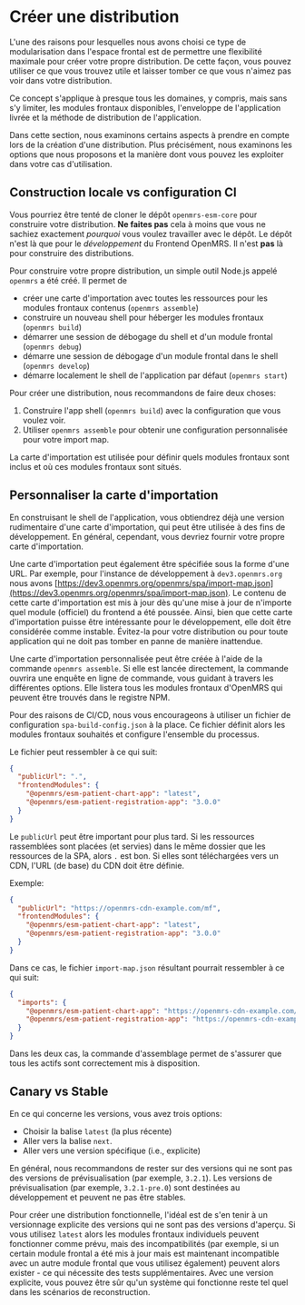 # Créer une distribution

L'une des raisons pour lesquelles nous avons choisi ce type de modularisation dans l'espace frontal est de permettre une flexibilité maximale pour créer votre propre distribution. De cette façon, vous pouvez utiliser ce que vous trouvez utile et laisser tomber ce que vous n'aimez pas voir dans votre distribution.

Ce concept s'applique à presque tous les domaines, y compris, mais sans s'y limiter, les modules frontaux disponibles, l'enveloppe de l'application livrée et la méthode de distribution de l'application.

Dans cette section, nous examinons certains aspects à prendre en compte lors de la création d'une distribution. Plus précisément, nous examinons les options que nous proposons et la manière dont vous pouvez les exploiter dans votre cas d'utilisation.

## Construction locale vs configuration CI

Vous pourriez être tenté de cloner le dépôt `openmrs-esm-core` pour construire votre distribution. **Ne faites pas** cela à moins que vous ne sachiez exactement _pourquoi_ vous voulez travailler avec le dépôt. Le dépôt n'est là que pour le _développement_ du Frontend OpenMRS. Il n'est **pas** là pour construire des distributions.

Pour construire votre propre distribution, un simple outil Node.js appelé `openmrs` a été créé. Il permet de

- créer une carte d'importation avec toutes les ressources pour les modules frontaux contenus (`openmrs assemble`)
- construire un nouveau shell pour héberger les modules frontaux (`openmrs build`)
- démarrer une session de débogage du shell et d'un module frontal (`openmrs debug`)
- démarre une session de débogage d'un module frontal dans le shell (`openmrs develop`)
- démarre localement le shell de l'application par défaut (`openmrs start`)

Pour créer une distribution, nous recommandons de faire deux choses:

1. Construire l'app shell (`openmrs build`) avec la configuration que vous voulez voir.
2. Utiliser `openmrs assemble` pour obtenir une configuration personnalisée pour votre import map.

La carte d'importation est utilisée pour définir quels modules frontaux sont inclus et où ces modules frontaux sont situés.

## Personnaliser la carte d'importation

En construisant le shell de l'application, vous obtiendrez déjà une version rudimentaire d'une carte d'importation, qui peut être utilisée à des fins de développement. En général, cependant, vous devriez fournir votre propre carte d'importation.

Une carte d'importation peut également être spécifiée sous la forme d'une URL. Par exemple, pour l'instance de développement à `dev3.openmrs.org` nous avons [https://dev3.openmrs.org/openmrs/spa/import-map.json](https://dev3.openmrs.org/openmrs/spa/import-map.json). Le contenu de cette carte d'importation est mis à jour dès qu'une mise à jour de n'importe quel module (officiel) du frontend a été poussée. Ainsi, bien que cette carte d'importation puisse être intéressante pour le développement, elle doit être considérée comme instable. Évitez-la pour votre distribution ou pour toute application qui ne doit pas tomber en panne de manière inattendue.

Une carte d'importation personnalisée peut être créée à l'aide de la commande `openmrs assemble`. Si elle est lancée directement, la commande ouvrira une enquête en ligne de commande, vous guidant à travers les différentes options. Elle listera tous les modules frontaux d'OpenMRS qui peuvent être trouvés dans le registre NPM.

Pour des raisons de CI/CD, nous vous encourageons à utiliser un fichier de configuration `spa-build-config.json` à la place. Ce fichier définit alors les modules frontaux souhaités et configure l'ensemble du processus.

Le fichier peut ressembler à ce qui suit:

```json
{
  "publicUrl": ".",
  "frontendModules": {
    "@openmrs/esm-patient-chart-app": "latest",
    "@openmrs/esm-patient-registration-app": "3.0.0"
  }
}
```

Le `publicUrl` peut être important pour plus tard. Si les ressources rassemblées sont placées (et servies) dans le même dossier que les ressources de la SPA, alors `.` est bon. Si elles sont téléchargées vers un CDN, l'URL (de base) du CDN doit être définie.

Exemple:

```json
{
  "publicUrl": "https://openmrs-cdn-example.com/mf",
  "frontendModules": {
    "@openmrs/esm-patient-chart-app": "latest",
    "@openmrs/esm-patient-registration-app": "3.0.0"
  }
}
```

Dans ce cas, le fichier `import-map.json` résultant pourrait ressembler à ce qui suit:

```json
{
  "imports": {
    "@openmrs/esm-patient-chart-app": "https://openmrs-cdn-example.com/mf/openmrs-esm-patient-chart-app-3.2.1/openmrs-esm-patient-chart-app.js",
    "@openmrs/esm-patient-registration-app": "https://openmrs-cdn-example.com/mf/openmrs-esm-patient-registration-app-3.0.0/openmrs-esm-patient-registration-app.js"
  }
}
```

Dans les deux cas, la commande d'assemblage permet de s'assurer que tous les actifs sont correctement mis à disposition.

## Canary vs Stable

En ce qui concerne les versions, vous avez trois options:

- Choisir la balise `latest` (la plus récente)
- Aller vers la balise `next`.
- Aller vers une version spécifique (i.e., explicite)

En général, nous recommandons de rester sur des versions qui ne sont pas des versions de prévisualisation (par exemple, `3.2.1`). Les versions de prévisualisation (par exemple, `3.2.1-pre.0`) sont destinées au développement et peuvent ne pas être stables.

Pour créer une distribution fonctionnelle, l'idéal est de s'en tenir à un versionnage explicite des versions qui ne sont pas des versions d'aperçu. Si vous utilisez `latest` alors les modules frontaux individuels peuvent fonctionner comme prévu, mais des incompatibilités (par exemple, si un certain module frontal a été mis à jour mais est maintenant incompatible avec un autre module frontal que vous utilisez également) peuvent alors exister - ce qui nécessite des tests supplémentaires. Avec une version explicite, vous pouvez être sûr qu'un système qui fonctionne reste tel quel dans les scénarios de reconstruction.
